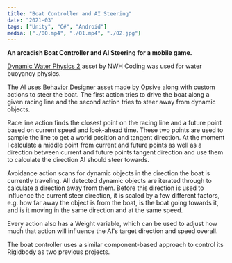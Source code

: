 ```yaml
---
title: "Boat Controller and AI Steering"
date: "2021-03"
tags: ["Unity", "C#", "Android"]
media: ["./00.mp4", "./01.mp4", "./02.jpg"]
---
```


**An arcadish Boat Controller and AI Steering for a mobile game.**

[Dynamic Water Physics 2](https://assetstore.unity.com/packages/tools/physics/dynamic-water-physics-2-147990) asset by NWH Coding was used for water buoyancy physics.

The AI uses [Behavior Designer](https://assetstore.unity.com/packages/tools/visual-scripting/behavior-designer-behavior-trees-for-everyone-15277) asset made by Opsive along with custom actions to steer the boat. The first action tries to drive the boat along a given racing line and the second action tries to steer away from dynamic objects.

Race line action finds the closest point on the racing line and a future point based on current speed and look-ahead time. These two points are used to sample the line to get a world position and tangent direction. At the moment I calculate a middle point from current and future points as well as a direction between current and future points tangent direction and use them to calculate the direction AI should steer towards.

Avoidance action scans for dynamic objects in the direction the boat is currently traveling. All detected dynamic objects are iterated through to calculate a direction away from them. Before this direction is used to influence the current steer direction, it is scaled by a few different factors, e.g. how far away the object is from the boat, is the boat going towards it, and is it moving in the same direction and at the same speed.

Every action also has a Weight variable, which can be used to adjust how much that action will influence the AI's target direction and speed overall.

The boat controller uses a similar component-based approach to control its Rigidbody as two previous projects.